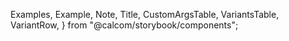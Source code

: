 
  Examples,
  Example,
  Note,
  Title,
  CustomArgsTable,
  VariantsTable,
  VariantRow,
} from "@calcom/storybook/components";


<Meta title="UI/table/DataTable" component={DataTable} />

<Title title="DataTable" suffix="Brief" subtitle="Version 3.0 — Last Update: 28 Aug 2023" />

## Definition

The `DataTable` component facilitates tabular data display with configurable columns, virtual scrolling, filtering, and interactive features for seamless dynamic table creation.

## Structure

The `DataTable` setup for tabular data, with columns, virtual scroll, sticky headers, and interactive features like filtering and row selection.

<CustomArgsTable of={DataTable} />

## Dialog Story

<Canvas>
  <Story
    name="DataTable"
    args={{
      columns: columns,
      data: dataTableDemousers,
      isPending: false,
      searchKey: "username",
      filterableItems: filterableItems,
      tableContainerRef: { current: null },
      selectionOptions: dataTableSelectionActions,
    }}
    argTypes={{
      tableContainerRef: { table: { disable: true } },
      searchKey: {
        control: {
          type: "select",
          options: ["username", "email"],
        },
      },
      selectionOptions: { control: { type: "object" } },
      onScroll: { table: { disable: true } },
      tableOverlay: { table: { disable: true } },
      CTA: { table: { disable: true } },
      tableCTA: { table: { disable: true } },
    }}>
    {(args) => (
      <VariantsTable titles={["Default"]} columnMinWidth={1000}>
        <VariantRow>
          <DataTable {...args} />
        </VariantRow>
      </VariantsTable>
    )}
  </Story>
</Canvas>
